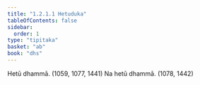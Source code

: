 ```yaml
---
title: "1.2.1.1 Hetuduka"
tableOfContents: false
sidebar:
  order: 1
type: "tipitaka"
basket: "ab"
book: "dhs"
---
```



<DynamicBreadcrumb />

<Division number="23" book="dhs" bookNo="29" page="6">

<Paragraph number="69" book="dhs">
Hetū dhammā. (<Emphasis>1059, 1077, 1441</Emphasis>)
</Paragraph>

<Paragraph number="70" book="dhs">
Na hetū dhammā. (<Emphasis>1078, 1442</Emphasis>)
</Paragraph>
</Division>